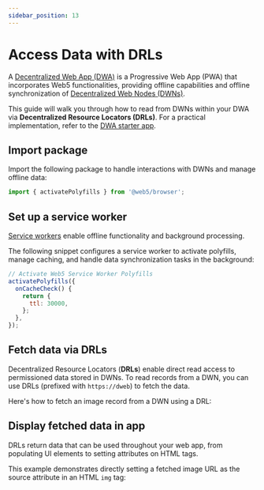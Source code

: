 ```yaml
---
sidebar_position: 13
---
```



# Access Data with DRLs

A [Decentralized Web App (DWA)](/) is a Progressive Web App (PWA) that incorporates Web5 functionalities, providing offline capabilities and offline synchronization of [Decentralized Web Nodes (DWNs)](/docs/web5/decentralized-web-nodes/what-are-dwns/).

This guide will walk you through how to read from DWNs within your DWA via **Decentralized Resource Locators (DRLs)**. For a practical implementation, refer to the [DWA starter app](https://github.com/TBD54566975/dwa-starter).

## Import package

Import the following package to handle interactions with DWNs and manage offline data:

```js
import { activatePolyfills } from '@web5/browser';
```

## Set up a service worker

[Service workers](https://web.dev/learn/pwa/service-workers) enable offline functionality and background processing.

The following snippet configures a service worker to activate polyfills, manage caching, and handle data synchronization tasks in the background:

```js
// Activate Web5 Service Worker Polyfills
activatePolyfills({
  onCacheCheck() {
    return {
      ttl: 30000,
    };
  },
});
```

## Fetch data via DRLs

Decentralized Resource Locators (**DRLs**) enable direct read access to permissioned data stored in DWNs. To read records from a DWN, you can use DRLs (prefixed with `https://dweb`) to fetch the data.

Here's how to fetch an image record from a DWN using a DRL:

<CodeSnippet snippetName="drlFetchReadRecord" />

## Display fetched data in app

DRLs return data that can be used throughout your web app, from populating UI elements to setting attributes on HTML tags.

This example demonstrates directly setting a fetched image URL as the source attribute in an HTML `img` tag:

<CodeSnippet snippetName="renderImageUrlTag" />
